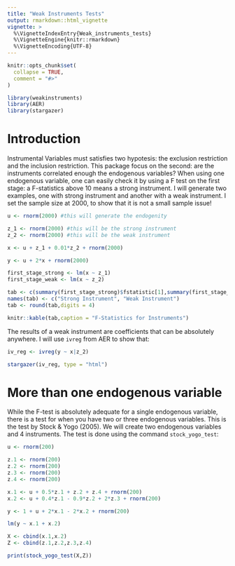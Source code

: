 ```yaml
---
title: "Weak Instruments Tests"
output: rmarkdown::html_vignette
vignette: >
  %\VignetteIndexEntry{Weak_instruments_tests}
  %\VignetteEngine{knitr::rmarkdown}
  %\VignetteEncoding{UTF-8}
---
```


```r
knitr::opts_chunk$set(
  collapse = TRUE,
  comment = "#>"
)
```

```r
library(weakinstruments)
library(AER)
library(stargazer)
```

# Introduction

Instrumental Variables must satisfies two hypotesis: the exclusion restriction and the inclusion restriction. This package focus on the second: are the instruments correlated enough the endogenous variables? When using one endogenous variable, one can easily check it by using a F test on the first stage: a F-statistics above 10 means a strong instrument. I will generate two examples, one with strong instrument and another with a weak instrument. I set the sample size at 2000, to show that it is not a small sample issue!

```r

u <- rnorm(2000) #this will generate the endogenity

z_1 <- rnorm(2000) #this will be the strong instrument
z_2 <- rnorm(2000) #this will be the weak instrument

x <- u + z_1 + 0.01*z_2 + rnorm(2000)

y <- u + 2*x + rnorm(2000)

first_stage_strong <- lm(x ~ z_1)
first_stage_weak <- lm(x ~ z_2)

tab <- c(summary(first_stage_strong)$fstatistic[1],summary(first_stage_weak)$fstatistic[1])
names(tab) <- c("Strong Instrument", "Weak Instrument")
tab <- round(tab,digits = 4)

knitr::kable(tab,caption = "F-Statistics for Instruments") 

```

The results of a weak instrument are coefficients that can be absolutely anywhere. I will use `ivreg` from AER to show that:

```r
iv_reg <- ivreg(y ~ x|z_2)
```

```r

stargazer(iv_reg, type = "html")

```

# More than one endogenous variable

While the F-test is absolutely adequate for a single endogenous variable, there is a test for when you have two or three endogenous variables. This is the test by Stock & Yogo (2005). We will create two endogenous variables and 4 instruments. The test is done using the command `stock_yogo_test`: 

```r

u <- rnorm(200)

z.1 <- rnorm(200)
z.2 <- rnorm(200)
z.3 <- rnorm(200)
z.4 <- rnorm(200)

x.1 <- u + 0.5*z.1 + z.2 + z.4 + rnorm(200)
x.2 <- u + 0.4*z.1 - 0.9*z.2 + 2*z.3 + rnorm(200)

y <- 1 + u + 2*x.1 - 2*x.2 + rnorm(200)

lm(y ~ x.1 + x.2)

X <- cbind(x.1,x.2)
Z <- cbind(z.1,z.2,z.3,z.4)

print(stock_yogo_test(X,Z))

```



